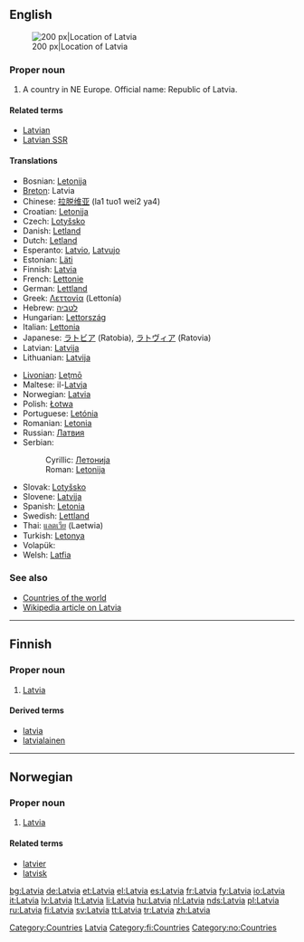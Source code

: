 {{wikipedia}}
{{see|latvia|Látvia}}
==English==
[[Image:EU location LAT.png|thumb|200 px|Location of Latvia]]

===Proper noun===
{{en-proper noun}}

# A country in NE Europe. Official name: Republic of Latvia.

====Related terms====
* [[Latvian]]
* [[Latvian SSR]]

====Translations====
{{top}}
* Bosnian: [[Letonija]] {{f}}
* [[Breton]]: Latvia
* Chinese: [[拉脱维亚]] (la1 tuo1 wei2 ya4)
* Croatian: [[Letonija]] {{f}}
* Czech: [[Lotyšsko]] {{n}}
* Danish: [[Letland]]
* Dutch: [[Letland]] {{n}}
* Esperanto: [[Latvio]], [[Latvujo]]
* Estonian: [[Läti]]
* Finnish: [[#Finnish|Latvia]]
* French: [[Lettonie]] {{f}}
* German: [[Lettland]] {{n}}
* Greek: [[Λεττονία]] (Lettonía) {{f}}
* Hebrew: [[לטביה]]
* Hungarian: [[Lettország]]
* Italian: [[Lettonia]]
* Japanese: [[ラトビア]] (Ratobia), [[ラトヴィア]] (Ratovia)
* Latvian: [[Latvija]]
* Lithuanian: [[Latvija]]
{{mid}}
* [[Livonian]]: [[Leţmō]]
* Maltese: il-[[Latvja]]
* Norwegian: [[#Norwegian|Latvia]]
* Polish: [[Łotwa]]
* Portuguese: [[Letónia]]
* Romanian: [[Letonia]] {{f}}
* Russian: [[Латвия]]
* Serbian:
*: Cyrillic: [[Летонија#Serbian|Летонија]] {{f}}
*: Roman: [[Letonija#Serbian|Letonija]] {{f}}
* Slovak: [[Lotyšsko]] {{n}}
* Slovene: [[Latvija]] {{f}}
* Spanish: [[Letonia]] {{f}}
* Swedish: [[Lettland]]
* Thai: [[แลตเวีย]] (Laetwia)
* Turkish: [[Letonya]]
* Volapük: {{t+|vo|Latviyän}}
* Welsh: [[Latfia]]
{{bottom}}

===See also===
* [[Appendix:Countries of the world|Countries of the world]]
* [[w:Latvia|Wikipedia article on Latvia]]

[[Category:Countries]]
[[Category:Latvia| Latvia]]

----

==Finnish==
{{wikipedia|lang=fi}}

===Proper noun===
{{fi-noun|proper=true|Latvi|type=kulkija}}

# [[#English|Latvia]]

====Derived terms====
* [[latvia]]
* [[latvialainen]]

[[Category:fi:Countries]]

----

==Norwegian==

===Proper noun===
{{infl|no|proper noun}}

# [[#English|Latvia]]

====Related terms====
* [[latvier]]
* [[latvisk]]

[[Category:no:Countries]]

[[bg:Latvia]]
[[de:Latvia]]
[[et:Latvia]]
[[el:Latvia]]
[[es:Latvia]]
[[fr:Latvia]]
[[fy:Latvia]]
[[io:Latvia]]
[[it:Latvia]]
[[lv:Latvia]]
[[lt:Latvia]]
[[li:Latvia]]
[[hu:Latvia]]
[[nl:Latvia]]
[[nds:Latvia]]
[[pl:Latvia]]
[[ru:Latvia]]
[[fi:Latvia]]
[[sv:Latvia]]
[[tt:Latvia]]
[[tr:Latvia]]
[[zh:Latvia]]
